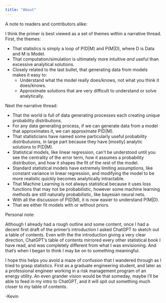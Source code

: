 ```yaml
---
title: "About"
---
```


A note to readers and contributors alike:

I think the primer is best viewed as a set of themes within a narrative thread. First, the themes:

- That statistics is simply a loop of P(D|M) and P(M|D), where D is Data and M is Model.
- That computation/simulation is ultimately more intuitive *and* useful than excessive analytical solutions.
- Closely related to the last bullet, that generating data from models makes it easy to:
    - Understand what the model really does/knows, not what you think it does/knows.
    - Approximate solutions that are very difficult to understand or solve analytically.

Next the narrative thread:

- That the world is full of data generating processes each creating unique probability distributions.
- For any data generating process, if we can generate data from a model that approximates it, we can approximate P(D|M).
- That statisticians have named some particularly useful probability distributuions, in large part because they have [mostly] analytic solutions to P(D|M).
- Statistical models, like linear regression, can’t be understood until you see the centrality of the error term, how it assumes a probability distribution, and how it shapes the fit of the rest of the model.
- Standard statistical models have extremely limiting assumptions, like constant variance in linear regression, and modifying the model to be more realistic quickly becomes analytically intractable.
- That Machine Learning is not always statistical because it uses loss functions that may not be probabilistic, however some machine learning methods are still naturally probabilistic, like bayesian neural nets.
- With all the discussion of P(D|M), it is now easier to understand P(M|D).
- That we either fit models with or without priors.




Personal note:

Although I already had a rough outline and some content, once I had a decent first draft of the primer's introduction I asked ChatGPT to sketch out a table of contents. Even with the the introduction giving a very clear direction, ChatGPT's table of contents mirrored every other statistical book I have read, and was completely different from what I was envisioning. And that's when I began to think I may be on to something meaningful.

I hope this helps you avoid a maze of confusion that I wandered through as I tried to grasp statistics. First as a graduate engineering student, and later as a professional engineer working in a risk management program of an energy utility. An even grander vision would be that someday, maybe I'll be able to feed in my intro to ChatGPT, and it will spit out something much closer to my table of contents.

-Kevin


